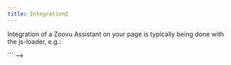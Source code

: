 ```yaml
---
title: Integration2
---
```


Integration of a Zoovu Assistant on your page is typically being done with the js-loader, e.g.:

<p className="margin-vert--lg">
```
<script type="text/javascript" src="https://orca-api.zoovu.com/advisor-fe-web/api/v1/advisors/w80Lthm/js-loader?locale=en-IE"></script> -->

<!-- SOMEWHERE IN BODY SECTION -->

<!-- <div id="zoovu-assistant"></div>
```
</p>

<CustomParagraph style={{ marginBottom: "4rem" }}>
    You can add different kinds of parameters to this endpoint to influence the behavior of the assistant. These parameters are added at the end of the js-loader endpoint, just like locale. Those parameters are split with a &.
e.g.:
https://orca-api.zoovu.com/advisor-fe-web/api/v1/advisors/w80Lthm/js-loader?locale=en-IE&disableSessionPersistence=true
</CustomParagraph>

{/* ## disableSessionPersistence=true
<p className="body-bigger">The session is not being stored.</p>

Implications:
- leadgen will not work
- revisiting or coming back from a PDP page is a fresh start of the assistant.
- speeds up the assistant as we don’t have to serialize/deserialize the whole session, which can be quite big for a large assistant */}

## disableStoringSessionId=true

<CustomParagraph className="body-bigger margin-bottom--md">
the session id is not stored as a cookie, but the session is still send to redis.
</CustomParagraph>

Implications:
- [x] This means we CAN use leadgen, but on revisit or coming back from a PDP page, it is a new session.

<p style={{ marginBottom: "4rem" }}/>
## disableTracking=true
<CustomParagraph style={{ marginBottom: "4rem" }}>
    Tracking will be disabled for this Zoovu Assistant. This is not advisable as you will not have reporting data.
</CustomParagraph>

## disableFirstPaint=true
Disables first paint, even if you have this feature flag enabled.







